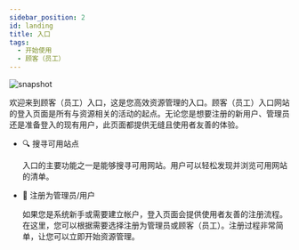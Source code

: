 ---
sidebar_position: 2
id: landing
title: 入口
tags:
  - 开始使用
  - 顾客（员工）
---



<BrowserWindow url={url}>

![snapshot](/assets/user/landing.png)

</BrowserWindow>

欢迎来到顾客（员工）入口，这是您高效资源管理的入口。顾客（员工）入口网站的登入页面是所有与资源相关的活动的起点。无论您是想要注册的新用户、管理员还是准备登入的现有用户，此页面都提供无缝且使用者友善的体验。

- 🔍 搜寻可用站点

  入口的主要功能之一是能够搜寻可用网站。用户可以轻松发现并浏览可用网站的清单。

- 👤 注册为管理员/用户

  如果您是系统新手或需要建立帐户，登入页面会提供使用者友善的注册流程。在这里，您可以根据需要选择注册为管理员或顾客（员工）。注册过程非常简单，让您可以立即开始资源管理。
